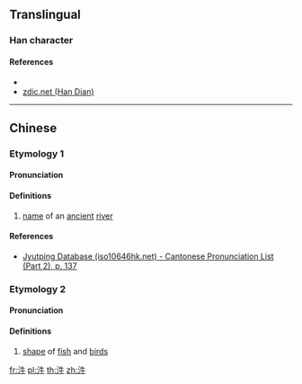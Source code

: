 {{character info/new}}
==Translingual==

===Han character===
{{Han char|rn=85|rad=水|as=04|sn=7|four=|canj=EHQ,XEHQ|ids=⿰氵牛}}

====References====
* {{Han ref|kx=0609.050|dkj=17176|dj=1002.020|hdz=31566.020|uh=6C7C|ud=27772}}
* [http://www.zdic.net/z/1c/js/6C7C.htm zdic.net (Han Dian)]

----

==Chinese==
{{zh-forms}}

===Etymology 1===

====Pronunciation====
{{zh-pron
|m=niú
|c=ngau4
|mc=
|oc=
|cat=pn
}}

====Definitions====
{{zh-hanzi}}

# [[name]] of an [[ancient]] [[river]]

====References====
*[http://www.iso10646hk.net/jp/document/download.jsp Jyutping Database (iso10646hk.net) - Cantonese Pronunciation List (Part 2), p. 137]

===Etymology 2===

====Pronunciation====
{{zh-pron
|m=yóu
|mc=
|oc=
|cat=n
}}

====Definitions====
{{zh-hanzi}}

# [[shape]] of [[fish]] and [[bird]]s

[[fr:汼]]
[[pl:汼]]
[[th:汼]]
[[zh:汼]]